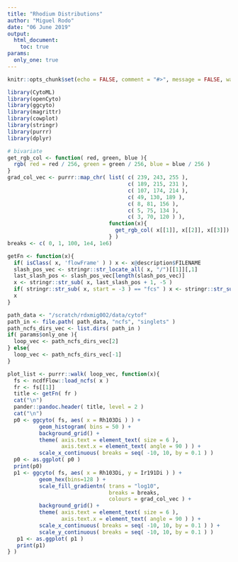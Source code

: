 ```yaml
---
title: "Rhodium Distributions"
author: "Miguel Rodo"
date: "06 June 2019"
output: 
  html_document:
    toc: true
params:
  only_one: true
---
```


```r
knitr::opts_chunk$set(echo = FALSE, comment = "#>", message = FALSE, warning = FALSE)
``` 

```r
library(CytoML)
library(openCyto)
library(ggcyto)
library(magrittr)
library(cowplot)
library(stringr)
library(purrr)
library(dplyr)
```

```r
# bivariate
get_rgb_col <- function( red, green, blue ){
  rgb( red = red / 256, green = green / 256, blue = blue / 256 )
}
grad_col_vec <- purrr::map_chr( list( c( 239, 243, 255 ), 
                                      c( 189, 215, 231 ), 
                                      c( 107, 174, 214 ), 
                                      c( 49, 130, 189 ), 
                                      c( 8, 81, 156 ),
                                      c( 5, 75, 134 ),
                                      c( 3, 70, 120 ) ), 
                                function(x){
                                  get_rgb_col( x[[1]], x[[2]], x[[3]])
                                } )
breaks <- c( 0, 1, 100, 1e4, 1e6)
```

```r
getFn <- function(x){
  if( isClass( x, 'flowFrame' ) ) x <- x@description$FILENAME
  slash_pos_vec <- stringr::str_locate_all( x, "/")[[1]][,1]
  last_slash_pos <- slash_pos_vec[length(slash_pos_vec)]
  x <- stringr::str_sub( x, last_slash_pos + 1, -5 )
  if( stringr::str_sub( x, start = -3 ) == "fcs" ) x <- stringr::str_sub( x, end = -5 )
  x 
}
```


```r
path_data <- "/scratch/rdxmig002/data/cytof"
path_in <- file.path( path_data, "ncfs", "singlets" ) 
path_ncfs_dirs_vec <- list.dirs( path_in ) 
if( params$only_one ){
  loop_vec <- path_ncfs_dirs_vec[2]
} else{
  loop_vec <- path_ncfs_dirs_vec[-1]
}
```

```r
plot_list <- purrr::walk( loop_vec, function(x){
  fs <- ncdfFlow::load_ncfs( x )
  fr <- fs[[1]]
  title <- getFn( fr )
  cat("\n")
  pander::pandoc.header( title, level = 2 )
  cat("\n")
  p0 <- ggcyto( fs, aes( x = Rh103Di ) ) +
          geom_histogram( bins = 50 ) +
		  background_grid() +
		  theme( axis.text = element_text( size = 6 ), 
		         axis.text.x = element_text( angle = 90 ) ) +
	      scale_x_continuous( breaks = seq( -10, 10, by = 0.1 ) )
  p0 <- as.ggplot( p0 )
  print(p0)
  p1 <- ggcyto( fs, aes( x = Rh103Di, y = Ir191Di ) ) +
	      geom_hex(bins=128 ) +
		  scale_fill_gradientn( trans = "log10", 
							    breaks = breaks,
							    colours = grad_col_vec ) +
		  background_grid() +
		  theme( axis.text = element_text( size = 6 ), 
		         axis.text.x = element_text( angle = 90 ) ) +
	      scale_x_continuous( breaks = seq( -10, 10, by = 0.1 ) ) +
		  scale_y_continuous( breaks = seq( -10, 10, by = 0.1 ) )
   p1 <- as.ggplot( p1 )
   print(p1)
} )
```
